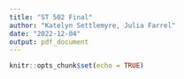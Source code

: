 ```yaml
---
title: "ST 502 Final"
author: "Katelyn Settlemyre, Julia Farrel"
date: "2022-12-04"
output: pdf_document
---
```


```r
knitr::opts_chunk$set(echo = TRUE)
```

